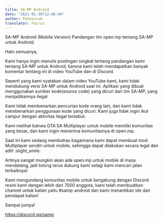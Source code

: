 ```yaml
---
title: SA-MP Android
date: "2021-01-30T12:46:46"
author: Potassium
translator: Fairuz
--- 
```


SA-MP Android (Mobile Version)
Pandangan tim open.mp tentang SA-MP untuk Android.

Halo semuanya,

Kami hanya ingin menulis postingan singkat tentang pandangan kami tentang SA-MP untuk Android, karena kami telah mendapatkan banyak komentar tentang ini di video YouTube dan di Discord. 

Seperti yang kami nyatakan dalam video YouTube kami, kami tidak mendukung versi SA-MP untuk Android saat ini. Aplikasi yang dibuat menggunakan sumber kode(source code) yang dicuri dari tim SA-MP, yang menjadikannya ilegal. 

Kami tidak membenarkan pencurian kode orang lain, dan kami tidak membenarkan penggunaan kode yang dicuri. Kami juga tidak ingin ikut campur dengan aktivitas ilegal tersebut. 

Kami melihat bahwa GTA:SA Multiplayer untuk mobile memiliki komunitas yang besar, dan kami ingin menerima komunitasnya di open.mp. 

Saat ini kami sedang membahas bagaimana kami dapat membuat mod Multiplayer sendiri untuk mobile, sehingga dapat dilakukan secara legal dan adil!  :slight_smile:

Artinya sangat mungkin akan ada open.mp untuk mobile di masa mendatang, jadi tolong terus dukung kami selagi kami mencari jalan terbaiknya! 

Kami mengundang komunitas mobile untuk bergabung dengan Discord resmi kami dengan lebih dari 7000 anggota, kami telah membuatkan channel untuk kalian yaitu #samp-android dan kami menantikan ide dan pendapat kalian!

Sampai jumpa! 

https://discord.gg/samp
